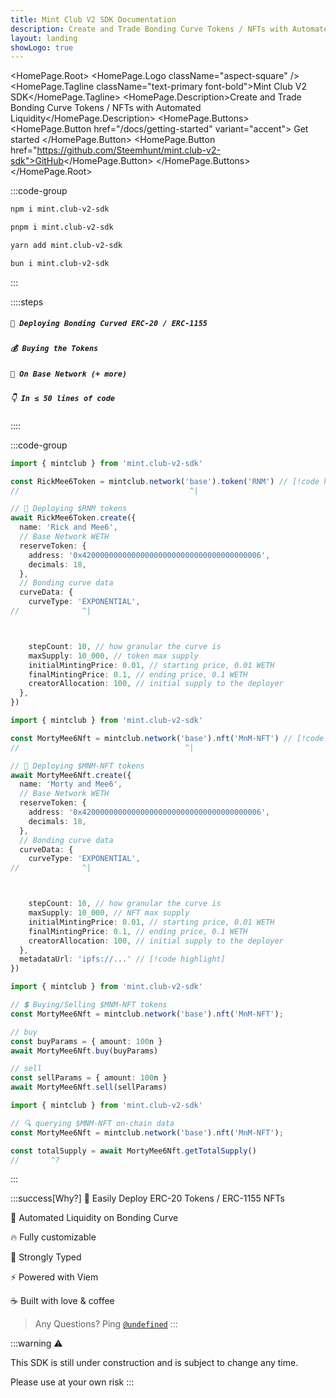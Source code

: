 ```yaml
---
title: Mint Club V2 SDK Documentation
description: Create and Trade Bonding Curve Tokens / NFTs with Automated Liquidity
layout: landing
showLogo: true
---
```



<HomePage.Root>
  <HomePage.Logo className="aspect-square" />
  <HomePage.Tagline className="text-primary font-bold">Mint Club V2 SDK</HomePage.Tagline>
  <HomePage.Description>Create and Trade Bonding Curve Tokens / NFTs with Automated Liquidity</HomePage.Description>
  <HomePage.Buttons>
    <HomePage.Button href="/docs/getting-started" variant="accent">
      Get started
    </HomePage.Button>
    <HomePage.Button href="https://github.com/Steemhunt/mint.club-v2-sdk">GitHub</HomePage.Button>
  </HomePage.Buttons>
</HomePage.Root>

:::code-group

```bash [npm]
npm i mint.club-v2-sdk
```

```bash [pnpm]
pnpm i mint.club-v2-sdk
```

```bash [yarn]
yarn add mint.club-v2-sdk
```

```bash [bun]
bun i mint.club-v2-sdk
```

:::

::::steps

##### `🚀 Deploying Bonding Curved ERC-20 / ERC-1155`

##### `💰 Buying the Tokens`

##### `🔵 On Base Network (+ more)`

##### `👇 In ≤ 50 lines of code`

::::

:::code-group

```ts twoslash [erc-20.ts]
import { mintclub } from 'mint.club-v2-sdk'

const RickMee6Token = mintclub.network('base').token('RNM') // [!code highlight]
//                                      ^|

// 🚀 Deploying $RNM tokens
await RickMee6Token.create({
  name: 'Rick and Mee6',
  // Base Network WETH
  reserveToken: {
    address: '0x4200000000000000000000000000000000000006',
    decimals: 18,
  },
  // Bonding curve data
  curveData: {
    curveType: 'EXPONENTIAL',
//              ^|



    stepCount: 10, // how granular the curve is
    maxSupply: 10_000, // token max supply
    initialMintingPrice: 0.01, // starting price, 0.01 WETH
    finalMintingPrice: 0.1, // ending price, 0.1 WETH
    creatorAllocation: 100, // initial supply to the deployer
  },
})
```

```ts twoslash [erc-1155.ts]
import { mintclub } from 'mint.club-v2-sdk'

const MortyMee6Nft = mintclub.network('base').nft('MnM-NFT') // [!code highlight]
//                                     ^|

// 🚀 Deploying $MNM-NFT tokens
await MortyMee6Nft.create({
  name: 'Morty and Mee6',
  // Base Network WETH
  reserveToken: {
    address: '0x4200000000000000000000000000000000000006',
    decimals: 18,
  },
  // Bonding curve data
  curveData: {
    curveType: 'EXPONENTIAL',
//              ^|



    stepCount: 10, // how granular the curve is
    maxSupply: 10_000, // NFT max supply
    initialMintingPrice: 0.01, // starting price, 0.01 WETH
    finalMintingPrice: 0.1, // ending price, 0.1 WETH
    creatorAllocation: 100, // initial supply to the deployer
  },
  metadataUrl: 'ipfs://...' // [!code highlight]
})
```


```ts twoslash [buy-sell.ts]
import { mintclub } from 'mint.club-v2-sdk'

// 💲 Buying/Selling $MNM-NFT tokens
const MortyMee6Nft = mintclub.network('base').nft('MnM-NFT');

// buy
const buyParams = { amount: 100n }
await MortyMee6Nft.buy(buyParams)

// sell
const sellParams = { amount: 100n }
await MortyMee6Nft.sell(sellParams)
```

```ts twoslash [read.ts]
import { mintclub } from 'mint.club-v2-sdk'

// 🔍 querying $MNM-NFT on-chain data
const MortyMee6Nft = mintclub.network('base').nft('MnM-NFT');

const totalSupply = await MortyMee6Nft.getTotalSupply()
//       ^?
```

:::

:::success[Why?]
🧃 Easily Deploy ERC-20 Tokens / ERC-1155 NFTs

🤤 Automated Liquidity on Bonding Curve

🔥 Fully customizable 

💪 Strongly Typed

⚡ Powered with Viem

☕ Built with love & coffee

> Any Questions? Ping [`@undefined`](https://warpcast.com/undefined)
:::

:::warning
⚠️

This SDK is still under construction and is subject to change any time.

Please use at your own risk
:::